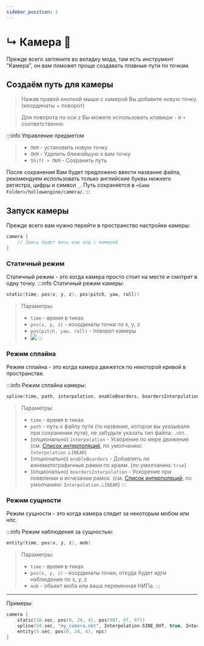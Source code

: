 ```yaml
---
sidebar_position: 1
---
```


# ↳ Камера 🎥

Прежде всего загляните во вкладку мода, там есть инструмент "Камера", он вам поможет проще создавать плавные пути по точкам.

## Создаём путь для камеры

> Нажав правой кнопкой мыши с камерой Вы добавите новую точку. (координаты + поворот)

> Для поворота по оси z Вы можете использовать клавиши `-` и `+` соответственно.

:::info Управление предметом
> - `ПКМ` - установить новую точку
> - `ЛКМ` - Удалить *ближайшую* к вам точку
> - `Shift + ПКМ` - Сохранить путь

После сохранения Вам будет предложено ввести название файла, рекомендуем использовать только английские буквы нижнего регистра, цифры и символ `_`.
Путь сохраняется в `<Game Folder>/hollowengine/camera/`.
:::

## Запуск камеры

Прежде всего вам нужно перейти в пространство настройки камеры:
```kts
camera {
    // Здесь будет весь ваш код с камерой
}
```

### Статичный режим

Статичный режим - это когда камера просто стоит на месте и смотрит в одну точку.
:::info Статичный режим камеры:
```kts
static(time, pos(x, y, z), pos(pitch, yaw, roll))
```
> Параметры:
> - `time` - время в тиках
> - `pos(x, y, z)` - координаты точки по x, y, z
> - `pos(pitch, yaw, roll)` - поворот камеры
> - ![](https://upload.wikimedia.org/wikipedia/commons/thumb/c/c1/Yaw_Axis_Corrected.svg/1920px-Yaw_Axis_Corrected.svg.png)
:::

### Режим сплайна

Режим сплайна - это когда камера движется по некоторой кривой в пространстве.

:::info Режим сплайна камеры:
```kts
spline(time, path, interpolation, enableBoarders, boardersInterpolation)
```
> Параметры:
> - `time` - время в тиках
> - `path` - путь к файлу пути (то название, которое вы указывали при сохранении пути), не забудьте указать тип файла: `.nbt`.
> - (опционально) `interpolation` - Ускорение по мере движения (см. [Список интерполяций](../9-Tools/99-interpolations.mdx), по умолчанию: `Interpolation.LINEAR`)
> - (опционально) `enableBoarders` - Добавлять ли кинематографичные рамки по краям. (по умолчанию: `true`)
> - (опционально) `boardersInterpolation` - Ускорение при появлении и исчезании рамок. (см. [Список интерполяций](../9-Tools/99-interpolations.mdx), по умолчанию: `Interpolation.LINEAR`)
:::

### Режим сущности

Режим сущности - это когда камера следит за некоторым мобом или нпс.

:::info Режим наблюдения за сущностью:
```kts
entity(time, pos(x, y, z), mob)
```
> Параметры:
> - `time` - время в тиках
> - `pos(x, y, z)` - координаты точки, откуда будет идти наблюдение по x, y, z
> - `mob` - объект моба или ваша переменная НИПа.
:::
---

Примеры:
```kts
camera {
    static(10.sec, pos(0, 24, 4), pos(90f, 0f, 0f))
    spline(50.sec, "my_camera.nbt", Interpolation.SINE_OUT, true, Interpolation.SINE_IN_OUT)
    entity(5.sec, pos(0, 24, 4), npc)
}
```